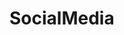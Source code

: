 
<Meta title="Components|SocialMedia" component={SocialMedia} />

# SocialMedia

<Preview>
  <Story name="default">
    <SocialMedia
      media={[
        {
          name: text("name", "Name"),
          link: {
            url: text("url", "#"),
          },
          icon: select("icon", {
            "": null,
            "500px": "500px",
            codepen: "codepen",
            dribbble: "dribbble",
            github: "github",
            instagram: "instagram",
            linkedin: "linkedin",
            spotify: "spotify",
            twitter: "twitter",
            unsplash: "unsplash",
            youtube: "youtube",
          }),
        },
      ]}
    />
  </Story>
</Preview>
